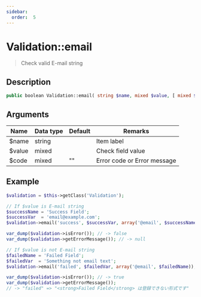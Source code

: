 ```yaml
---
sidebar:
  order:  5
---
```


# Validation::email

> Check valid E-mail string

## Description

```php
public boolean Validation::email( string $name, mixed $value, [ mixed $code = '' ] )
```

## Arguments

| Name   | Data type | Default | Remarks                     |
| ------ | --------- | ------- | --------------------------- |
| $name  | string    |         | Item label                  |
| $value | mixed     |         | Check field value           |
| $code  | mixed     | ""      | Error code or Error message |

## Example

```php title="Controller"
$validation = $this->getClass('Validation');

// If $value is E-mail string
$successName = 'Success Field';
$successVar  = 'email@example.com';
$validation->email('success', $successVar, array('@email', $successName));

var_dump($validation->isError()); // -> false
var_dump($validation->getErrorMessage()); // -> null

// If $value is not E-mail string
$failedName = 'Failed Field';
$failedVar  = 'Something not email text';
$validation->email('failed', $failedVar, array('@email', $failedName));

var_dump($validation->isError()); // -> true
var_dump($validation->getErrorMessage());
// -> "failed" => "<strong>Failed Field</strong> は登録できない形式です"
```
